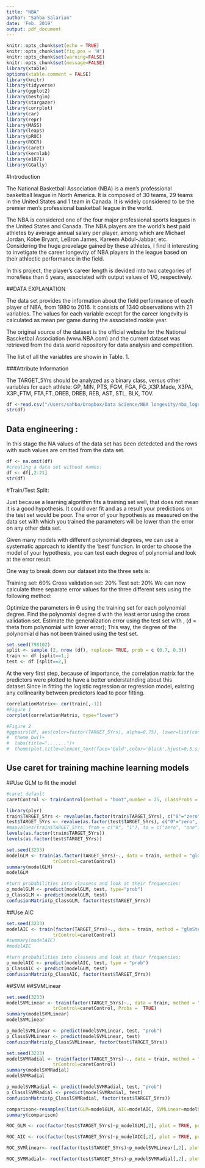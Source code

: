 ```yaml
---
title: "NBA"
author: "Sahba Salarian"
date: 'Feb. 2019'
output: pdf_document
---
```


```r

knitr::opts_chunk$set(echo = TRUE)
knitr::opts_chunk$set(fig.pos = 'H')
knitr::opts_chunk$set(warning=FALSE)
knitr::opts_chunk$set(message=FALSE)
library(xtable)
options(xtable.comment = FALSE)
library(knitr)
library(tidyverse)
library(ggplot2)
library(bestglm) 
library(stargazer)
library(corrplot)
library(car)
library(repr)
library(MASS)
library(leaps)
library(pROC)
library(ROCR)
library(caret)
library(kernlab)
library(e1071)
library(GGally)
```

#Introduction

The National Basketball Association (NBA) is a men's professional basketball league in North America. It is composed of 30 teams, 29 teams in the United States and 1 team in Canada. It is widely considered to be the premier men's professional basketball league in the world. 

The NBA is considered one of the four major professional sports leagues in the United States and Canada. The NBA players are the world's best paid athletes by average annual salary per player, among which are Michael Jordan, Kobe Bryant, LeBron James, Kareem Abdul-Jabbar, etc. Considering the huge prevelage gained by these athletes, I find it interesting to invetigate the career longevity of NBA players in the league based on their athlectic performance in the field. 

In this project, the player's career length is devided into two categories of more/less than 5 years, associated with output values of 1/0, respectively. 

##DATA EXPLANATION

The data set provides the information about the field performance of each player of NBA, from 1980 to 2016. It consists of 1340 observations with 21 variables. The values for each variable except for the career longevity is calculated as mean per game during the associated rookie year. 

The original source of the dataset is the official website for the National Bascketbal Association (www.NBA.com) and the current dataset was retrieved from the data.world repository for data analysis and competition.

The list of all the variables are showin in Table. 1.


###Attribute Information
\begin{table}[h!]
	\begin{tabular}{ c c    }
		\hline\hline
			\centering
		 Column Names& Explanation   \\
		\hline
		name & ASCII subject name and recording number\\ 
Name  & Name \\
GP    & Games Played \\
MIN   & Minutes Played \\
PTS   & Points Per Game \\
FGM   & Field Goals Made \\
FGA   & Field Goals Attempts \\
FG.   & Field Goals Percent \\
X3P.Made & 3_Points Made \\
X3PA  & 3_Points Attempts\\ 
X3P.  & 3_Points Attempts Percentage\\ 
FTM   & Free Throw Made \\
FTA   & Free throw Attempts \\
FT.   & Free throw Percenrage \\
OREB  & Offensive Rebounds\\
DREB  & Defenive Rebounds\\
REB   & Rebounds\\
AST   & Assists\\
STL   & Steals\\
BLK   & Blocks\\
TOV   & Turnovers\\
TARGET_5Yrs & Outcome=1(career length>=5 yrs),Outcome=0(career length<5)\\ 
		\hline
	\end{tabular}
	\caption{Attribute Information}
	\label{tab1}
\end{table}

The TARGET_5Yrs should be analyzed as a binary class, versus other variables for each athlete: GP, MIN, PTS, FGM, FGA, FG.,X3P.Made, X3PA, X3P.,FTM, FTA,FT.,OREB, DREB, REB, AST, STL, BLK, TOV. 

```r
df <-read.csv("/Users/sahba/Dropbox/Data Science/NBA longevity/nba_logreg.csv", header=T, stringsAsFactors=F)
str(df)
```

## Data engineering : 

In this stage the NA values of the data set has been detedcted and the rows with such values are omitted from the data set. 

```r
df <- na.omit(df)
#creating a data set without names:
df <- df[,2:21]
str(df)
```


#Train/Test Split:

Just because a learning algorithm fits a training set well, that does not mean it is a good hypothesis. It could over fit and as a result your predictions on the test set would be poor. The error of your hypothesis as measured on the data set with which you trained the parameters will be lower than the error on any other data set.

Given many models with different polynomial degrees, we can use a systematic approach to identify the 'best' function. In order to choose the model of your hypothesis, you can test each degree of polynomial and look at the error result.

One way to break down our dataset into the three sets is:

Training set: 60%
Cross validation set: 20%
Test set: 20%
We can now calculate three separate error values for the three different sets using the following method:

Optimize the parameters in Θ using the training set for each polynomial degree.
Find the polynomial degree d with the least error using the cross validation set.
Estimate the generalization error using the test set with 
, (d = theta from polynomial with lower error);
This way, the degree of the polynomial d has not been trained using the test set.


```r
set.seed(798102) 
split <- sample (2, nrow (df), replace= TRUE, prob = c (0.7, 0.3))
train <- df [split==1,]
test <- df [split==2,]
```


At the very first step, because of importance, the correlation matrix for the predictors were plotted to have a better understatnding about this dataset.Since in fitting the logistic regression or regression model, existing any collinearity between predictors lead to poor fitting.

```r
correlationMatrix<- cor(train[,-1])
#Figure 1
corrplot(correlationMatrix, type="lower")
```


```r
#Figure 2
#ggpairs(df, aes(color=factor(TARGET_5Yrs), alpha=0.75), lower=list(continuous="smooth"))+ 
#  theme_bw()+
#  labs(title=".......")+
#  theme(plot.title=element_text(face='bold',color='black',hjust=0.5,size=12))
```

## Use caret for training machine learning models

##Use GLM to fit the model

```r
#caret default
caretControl <- trainControl(method = "boot",number = 25, classProbs =  TRUE)
```


```r
library(plyr)
train$TARGET_5Yrs <- revalue(as.factor(train$TARGET_5Yrs), c("0"="zero", "1"="one"))
test$TARGET_5Yrs <- revalue(as.factor(test$TARGET_5Yrs), c("0"="zero", "1"="one"))
#mapvalues(train$TARGET_5Yrs, from = c("0", "1"), to = c("zero", "one"))
levels(as.factor(train$TARGET_5Yrs))
levels(as.factor(test$TARGET_5Yrs))
```



```r
set.seed(3233)
modelGLM <- train(as.factor(TARGET_5Yrs)~., data = train, method = "glm",
                 trControl=caretControl)
summary(modelGLM)
modelGLM
```


```r
#turn probabilities into classess and look at their frequencies:
p_modelGLM <- predict(modelGLM, test, type="prob")
p_ClassGLM <- predict(modelGLM, test)
confusionMatrix(p_ClassGLM, factor(test$TARGET_5Yrs))
```


##Use AIC


```r
set.seed(3233)
modelAIC <- train(factor(TARGET_5Yrs)~., data = train, method = "glmStepAIC",
                 trControl=caretControl)
#summary(modelAIC)
#modelAIC
```


```r
#turn probabilities into classess and look at their frequencies:
p_modelAIC <- predict(modelAIC, test, type = "prob")
p_ClassAIC <- predict(modelGLM, test)
confusionMatrix(p_ClassAIC, factor(test$TARGET_5Yrs))
```


##SVM
##SVMLinear
```r
set.seed(3233)
modelSVMLinear <- train(factor(TARGET_5Yrs)~., data = train, method = "svmLinear",
                 trControl=caretControl, Probs =  TRUE)
summary(modelSVMLinear)
modelSVMLinear
```


```r
p_modelSVMLinear <- predict(modelSVMLinear, test, "prob")
p_ClassSVMLinear <- predict(modelSVMLinear, test)
confusionMatrix(p_ClassSVMLinear, factor(test$TARGET_5Yrs))
```


```r
set.seed(3233)
modelSVMRadial <- train(factor(TARGET_5Yrs)~., data = train, method = "svmRadial",
                 trControl=caretControl)
summary(modelSVMRadial)
modelSVMRadial
```

```r
p_modelSVMRadial <- predict(modelSVMRadial, test, "prob")
p_ClasslSVMRadial <- predict(modelSVMRadial, test)
confusionMatrix(p_ClasslSVMRadial, factor(test$TARGET_5Yrs))
```


```r
comparison<-resamples(list(GLM=modelGLM, AIC=modelAIC, SVMLinear=modelSVMLinear, SVMRadial=modelSVMRadial))
summary(comparison)
```

```r
ROC_GLM <- roc(factor(test$TARGET_5Yrs)~p_modelGLM[,2], plot = TRUE, print.auc = TRUE,main="ROC for GLM")
```


```r
ROC_AIC <- roc(factor(test$TARGET_5Yrs)~p_modelAIC[,2], plot = TRUE, print.auc = TRUE,main="ROC for AIC")
```


```r
ROC_SVMlinear<- roc(factor(test$TARGET_5Yrs)~p_modelSVMLinear[,2], plot = TRUE, print.auc = TRUE, main="ROC for SVM withlinear kernel")
```
```r
ROC_SVMRadial<- roc(factor(test$TARGET_5Yrs)~p_modelSVMRadial[,2], plot = TRUE, print.auc = TRUE, main="ROC for SVM with radial kernel")
```







